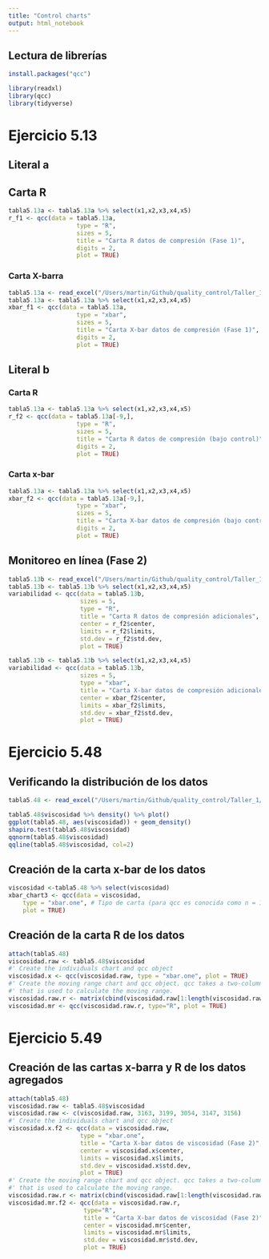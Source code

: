 ```yaml
---
title: "Control charts"
output: html_notebook
---
```


## Lectura de librerías
```r
install.packages("qcc")
```

```r
library(readxl)
library(qcc)
library(tidyverse)
```


# Ejercicio 5.13

## Literal a

## Carta R

```r
tabla5.13a <- tabla5.13a %>% select(x1,x2,x3,x4,x5)
r_f1 <- qcc(data = tabla5.13a,
                   type = "R",
                   sizes = 5,
                   title = "Carta R datos de compresión (Fase 1)", 
                   digits = 2, 
                   plot = TRUE)
```

### Carta X-barra
```r
tabla5.13a <- read_excel("/Users/martin/Github/quality_control/Taller_1/dptTACC_230218.xlsx", sheet = "d5.13f1")
tabla5.13a <- tabla5.13a %>% select(x1,x2,x3,x4,x5)
xbar_f1 <- qcc(data = tabla5.13a,
                   type = "xbar",
                   sizes = 5,
                   title = "Carta X-bar datos de compresión (Fase 1)", 
                   digits = 2, 
                   plot = TRUE)
```


## Literal b

### Carta R
```r
tabla5.13a <- tabla5.13a %>% select(x1,x2,x3,x4,x5)
r_f2 <- qcc(data = tabla5.13a[-9,],
                   type = "R",
                   sizes = 5,
                   title = "Carta R datos de compresión (bajo control)", 
                   digits = 2, 
                   plot = TRUE)
```


### Carta x-bar
```r
tabla5.13a <- tabla5.13a %>% select(x1,x2,x3,x4,x5)
xbar_f2 <- qcc(data = tabla5.13a[-9,],
                   type = "xbar",
                   sizes = 5,
                   title = "Carta X-bar datos de compresión (bajo control)", 
                   digits = 2, 
                   plot = TRUE)
```

## Monitoreo en línea (Fase 2)

```r
tabla5.13b <- read_excel("/Users/martin/Github/quality_control/Taller_1/dptTACC_230218.xlsx", sheet = "d5.13f2")
tabla5.13b <- tabla5.13b %>% select(x1,x2,x3,x4,x5)
variabilidad <- qcc(data = tabla5.13b,
                    sizes = 5,
                    type = "R",
                    title = "Carta R datos de compresión adicionales", 
                    center = r_f2$center,
                    limits = r_f2$limits,
                    std.dev = r_f2$std.dev,
                    plot = TRUE)
```


```r
tabla5.13b <- tabla5.13b %>% select(x1,x2,x3,x4,x5)
variabilidad <- qcc(data = tabla5.13b,
                    sizes = 5,
                    type = "xbar",
                    title = "Carta X-bar datos de compresión adicionales", 
                    center = xbar_f2$center,
                    limits = xbar_f2$limits,
                    std.dev = xbar_f2$std.dev,
                    plot = TRUE)
```


# Ejercicio 5.48

## Verificando la distribución de los datos

```r
tabla5.48 <- read_excel("/Users/martin/Github/quality_control/Taller_1/dptTACC_230218.xlsx", sheet = "d5.48")

tabla5.48$viscosidad %>% density() %>% plot()
ggplot(tabla5.48, aes(viscosidad)) + geom_density()
shapiro.test(tabla5.48$viscosidad)
qqnorm(tabla5.48$viscosidad)
qqline(tabla5.48$viscosidad, col=2)
```


## Creación de la carta x-bar de los datos

```r

viscosidad <-tabla5.48 %>% select(viscosidad)
xbar_chart3 <- qcc(data = viscosidad, 
    type = "xbar.one", # Tipo de carta (para qcc es conocida como n = 1)
    plot = TRUE) 
```


## Creación de la carta R de los datos

```r
attach(tabla5.48)
viscosidad.raw <- tabla5.48$viscosidad
#' Create the individuals chart and qcc object
viscosidad.x <- qcc(viscosidad.raw, type = "xbar.one", plot = TRUE)
#' Create the moving range chart and qcc object. qcc takes a two-column matrix
#' that is used to calculate the moving range.
viscosidad.raw.r <- matrix(cbind(viscosidad.raw[1:length(viscosidad.raw)-1], viscosidad.raw[2:length(viscosidad.raw)]), ncol=2)
viscosidad.mr <- qcc(viscosidad.raw.r, type="R", plot = TRUE)
```

# Ejercicio 5.49

## Creación de las cartas x-barra y R de los datos agregados

```r
attach(tabla5.48)
viscosidad.raw <- tabla5.48$viscosidad
viscosidad.raw <- c(viscosidad.raw, 3163, 3199, 3054, 3147, 3156)
#' Create the individuals chart and qcc object
viscosidad.x.f2 <- qcc(data = viscosidad.raw, 
                    type = "xbar.one",
                    title = "Carta X-bar datos de viscosidad (Fase 2)", 
                    center = viscosidad.x$center,
                    limits = viscosidad.x$limits,
                    std.dev = viscosidad.x$std.dev,
                    plot = TRUE)
#' Create the moving range chart and qcc object. qcc takes a two-column matrix
#' that is used to calculate the moving range.
viscosidad.raw.r <- matrix(cbind(viscosidad.raw[1:length(viscosidad.raw)-1], viscosidad.raw[2:length(viscosidad.raw)]), ncol=2)
viscosidad.mr.f2 <- qcc(data = viscosidad.raw.r, 
                     type="R", 
                     title = "Carta X-bar datos de viscosidad (Fase 2)", 
                     center = viscosidad.mr$center,
                     limits = viscosidad.mr$limits,
                     std.dev = viscosidad.mr$std.dev,
                     plot = TRUE)
```

